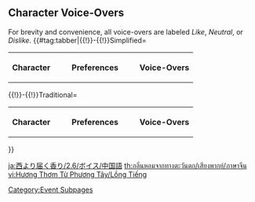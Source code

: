 {{Event Tabs
|rootpage = Spices From the West/2022-05-14
|subpage1 = Voice-Overs
}}

{{LanguageTabs|rootpage = Spices From the West/2022-05-14}}

==Character Voice-Overs==
For brevity and convenience, all voice-overs are labeled ''Like'', ''Neutral'', or ''Dislike''.
{{#tag:tabber|{{!}}-{{!}}Simplified=
<table class="wikitable"><!--
--><tr><!--
   --><th width="75px">Character</th><!--
   --><th width="150px">Preferences</th><!--
   --><th>Voice-Overs</th><!--
--></tr><!--
   -->{{VO Search by Title|Albedo;Amber;Arataki Itto;Barbara;Beidou;Bennett;Chongyun;Diluc;Diona;Eula;Ganyu;Gorou;Hu Tao;Jean;Kaedehara Kazuha;Kaeya;Kamisato Ayaka;Kamisato Ayato;Keqing;Klee;Kujou Sara;Lisa;Mona;Ningguang;Noelle;Qiqi;Razor;Rosaria;Sangonomiya Kokomi;Sayu;Shenhe;Sucrose;Tartaglia;Thoma;Venti;Xiangling;Xiao;Xingqiu;Xinyan;Yae Miko;Yanfei;Yelan;Yoimiya;Yun Jin;Zhongli
|Receiving a Gift: I;Receiving a Gift: II;Receiving a Gift: III
|lang=zh
|format=<tr><td rowspan="3">%CC%</td><th>Like</th><td>;</td></tr><tr><th>Neutral</th><td>;</td></tr><tr><th>Dislike</th><td>;</td></tr>}}
</table>
{{!}}-{{!}}Traditional=
<table class="wikitable"><!--
--><tr><!--
   --><th width="75px">Character</th><!--
   --><th width="150px">Preferences</th><!--
   --><th>Voice-Overs</th><!--
--></tr><!--
   -->{{VO Search by Title|Albedo;Amber;Arataki Itto;Barbara;Beidou;Bennett;Chongyun;Diluc;Diona;Eula;Ganyu;Gorou;Hu Tao;Jean;Kaedehara Kazuha;Kaeya;Kamisato Ayaka;Kamisato Ayato;Keqing;Klee;Kujou Sara;Lisa;Mona;Ningguang;Noelle;Qiqi;Razor;Rosaria;Sangonomiya Kokomi;Sayu;Shenhe;Sucrose;Tartaglia;Thoma;Venti;Xiangling;Xiao;Xingqiu;Xinyan;Yae Miko;Yanfei;Yelan;Yoimiya;Yun Jin;Zhongli
|Receiving a Gift: I;Receiving a Gift: II;Receiving a Gift: III
|lang=zht
|format=<tr><td rowspan="3">%CC%</td><th>Like</th><td>;</td></tr><tr><th>Neutral</th><td>;</td></tr><tr><th>Dislike</th><td>;</td></tr>}}
</table>
}}
[[Category:Event Subpages]]

[[ja:西より届く香り/2.6/ボイス/中国語]]
[[th:กลิ่นหอมจากทางตะวันตก/เสียงพากย์/ภาษาจีน]]
[[vi:Hương Thơm Từ Phương Tây/Lồng Tiếng]]